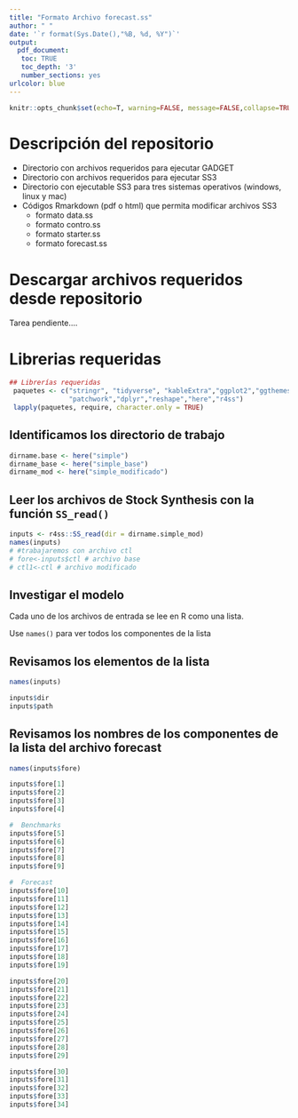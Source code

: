 ```yaml
---
title: "Formato Archivo forecast.ss"
author: " "
date: '`r format(Sys.Date(),"%B, %d, %Y")`'
output: 
  pdf_document:
   toc: TRUE
   toc_depth: '3'
   number_sections: yes
urlcolor: blue      
---
```



\newpage
```r
knitr::opts_chunk$set(echo=T, warning=FALSE, message=FALSE,collapse=TRUE,fig.align="center",fig.pos="h!")
```


# Descripción del repositorio

- Directorio con archivos requeridos para ejecutar GADGET
- Directorio con archivos requeridos para ejecutar SS3
- Directorio con ejecutable SS3 para tres sistemas operativos (windows, linux y mac)
- Códigos Rmarkdown (pdf o html) que permita modificar archivos SS3
    - formato data.ss
    - formato contro.ss
    - formato starter.ss
    - formato forecast.ss

# Descargar archivos requeridos desde repositorio

Tarea pendiente....

# Librerias requeridas

```r
## Librerías requeridas
 paquetes <- c("stringr", "tidyverse", "kableExtra","ggplot2","ggthemes",
               "patchwork","dplyr","reshape","here","r4ss")
 lapply(paquetes, require, character.only = TRUE)
```



## Identificamos los directorio de trabajo
```r
dirname.base <- here("simple")
dirname_base <- here("simple_base")
dirname_mod <- here("simple_modificado")
```

## Leer los archivos de Stock Synthesis  con la función `SS_read()`

```r
inputs <- r4ss::SS_read(dir = dirname.simple_mod)
names(inputs)
# #trabajaremos con archivo ctl
# fore<-inputs$ctl # archivo base
# ctl1<-ctl # archivo modificado

```

## Investigar el modelo 

 Cada uno de los archivos de entrada se lee en R como una lista. 
 
 Use `names()` para ver todos los componentes de la lista


## Revisamos los elementos de la lista
```r
names(inputs) 

inputs$dir
inputs$path
```


## Revisamos los nombres de los componentes de la lista del archivo  forecast
```r
names(inputs$fore) 
```

```r
inputs$fore[1]
inputs$fore[2]
inputs$fore[3]
inputs$fore[4]

#  Benchmarks
inputs$fore[5]
inputs$fore[6]
inputs$fore[7]
inputs$fore[8]
inputs$fore[9]

#  Forecast
inputs$fore[10]
inputs$fore[11]
inputs$fore[12]
inputs$fore[13]
inputs$fore[14]
inputs$fore[15]
inputs$fore[16]
inputs$fore[17]
inputs$fore[18]
inputs$fore[19]

inputs$fore[20]
inputs$fore[21]
inputs$fore[22]
inputs$fore[23]
inputs$fore[24]
inputs$fore[25]
inputs$fore[26]
inputs$fore[27]
inputs$fore[28]
inputs$fore[29]

inputs$fore[30]
inputs$fore[31]
inputs$fore[32]
inputs$fore[33]
inputs$fore[34]


```

```r

```

